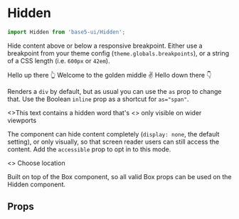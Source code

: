 

<Meta title="Components/Hidden" component={Hidden} />

# Hidden

```js
import Hidden from 'base5-ui/Hidden';
```

Hide content above or below a responsive breakpoint. Either use a breakpoint from your theme config (`theme.globals.breakpoints`), or a string of a CSS length (i.e. `600px` or `42em`).

<Canvas>
	<Story name="General">
		<Hidden below="s">Hello up there 👆</Hidden>
		<Hidden below="xs" above="m">
			Welcome to the golden middle ✌️
		</Hidden>
		<Hidden above="s">Hello down there 👇</Hidden>
	</Story>
</Canvas>

Renders a `div` by default, but as usual you can use the `as` prop to change that. Use the Boolean `inline` prop as a shortcut for `as="span"`.

<Canvas>
	<Story name="Inline content">
		<>This text contains a hidden word </>
		<Hidden inline below="m">
			that's
		</Hidden>
		<> only visible on wider viewports </>
	</Story>
</Canvas>

The component can hide content completely (`display: none`, the default setting), or only visually, so that screen reader users can still access the content. Add the `accessible` prop to opt in to this mode.

<Canvas>
	<Story name="Accessibly hidden">
		<>
			<Icon
				vAlign
				name="globe"
				aria-labelledby="location-label"
				spacingRight="xs"
			/>
			<Hidden inline accessible below="xxs" id="location-label">
				Choose location
			</Hidden>
		</>
	</Story>
</Canvas>

Built on top of the <LinkTo kind="Components/Box">Box component</LinkTo>, so all valid Box props can be used on the Hidden component.

## Props

<ArgsTable of={Hidden} />
